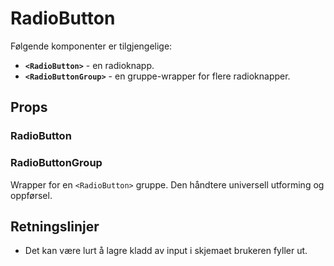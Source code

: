 
<Meta title="dds-components/RadioButton/Docs" />

# RadioButton

<ComponentLinkRow
  docsHref="https://design.domstol.no/987b33f71/p/75d63e-radiobutton/b/939219"
  figmaHref="https://www.figma.com/file/ewqSDmkgqDQ5PyOsRp4V5b/?node-id=155%3A38"
  githubHref="https://github.com/domstolene/designsystem/tree/main/packages/components/src/components/RadioButton"
  withBottomSpacing
/>

Følgende komponenter er tilgjengelige:

- **`<RadioButton>`** - en radioknapp.
- **`<RadioButtonGroup>`** - en gruppe-wrapper for flere radioknapper.

## Props

### RadioButton

<Canvas of={RadioButtonStories.Default} sourceState="shown" />
<Controls of={RadioButtonStories.Default} />

### RadioButtonGroup

Wrapper for en `<RadioButton>` gruppe. Den håndtere universell utforming og oppførsel.

<Canvas of={RadioButtonGroupStories.Default} sourceState="shown" />
<Controls of={RadioButtonGroupStories.Default} />

## Retningslinjer

- Det kan være lurt å lagre kladd av input i skjemaet brukeren fyller ut.
